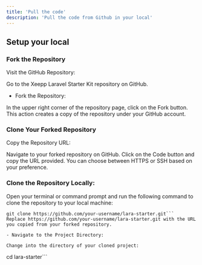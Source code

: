```yaml
---
title: 'Pull the code'
description: 'Pull the code from Github in your local'
---
```


## Setup your local

### Fork the Repository
Visit the GitHub Repository:

Go to the Xeepp Laravel Starter Kit repository on GitHub.

- Fork the Repository:

In the upper right corner of the repository page, click on the Fork button. This action creates a copy of the repository under your GitHub account.

### Clone Your Forked Repository
Copy the Repository URL:

Navigate to your forked repository on GitHub. Click on the Code button and copy the URL provided. You can choose between HTTPS or SSH based on your preference.

### Clone the Repository Locally:

Open your terminal or command prompt and run the following command to clone the repository to your local machine:
```
git clone https://github.com/your-username/lara-starter.git```
Replace https://github.com/your-username/lara-starter.git with the URL you copied from your forked repository.

- Navigate to the Project Directory:

Change into the directory of your cloned project:
```
cd lara-starter```